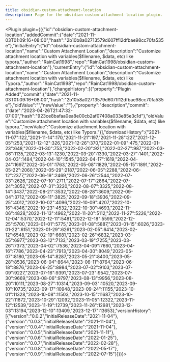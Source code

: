 ---
title: obsidian-custom-attachment-location
description: Page for the obsidian-custom-attachment-location plugin.
---


<Plugin plugin={({"id":"obsidian-custom-attachment-location","addedCommit":{"date":"2021-11-03T01:09:16+08:00","hash":"2b10b8a02713579d607ff12dfbae98cc70fa535e"},"initialEntry":{"id":"obsidian-custom-attachment-location","name":"Custom Attachment Location","description":"Customize attachment location with variables($filename, $data, etc) like typora.","author":"RainCat1998","repo":"RainCat1998/obsidian-custom-attachment-location"},"currentEntry":{"id":"obsidian-custom-attachment-location","name":"Custom Attachment Location","description":"Customize attachment location with variables($filename, $data, etc) like Typora.","author":"RainCat1998","repo":"RainCat1998/obsidian-custom-attachment-location"},"changeHistory":[{"property":"Plugin Added","commit":{"date":"2021-11-03T01:09:16+08:00","hash":"2b10b8a02713579d607ff12dfbae98cc70fa535e"},"oldValue":"","newValue":""},{"property":"description","commit":{"date":"2023-04-26T21:47:32-07:00","hash":"923ce8bafaa0ea8e00cb2af07408a033e85e3c1d"},"oldValue":"Customize attachment location with variables($filename, $data, etc) like typora.","newValue":"Customize attachment location with variables($filename, $data, etc) like Typora."}],"downloadHistory":{"2021-11-07":122,"2021-11-14":170,"2021-11-21":197,"2021-11-28":227,"2021-12-05":253,"2021-12-12":326,"2021-12-26":370,"2022-01-09":475,"2022-01-23":648,"2022-01-30":753,"2022-02-20":921,"2022-02-27":987,"2022-03-06":1135,"2022-03-13":1230,"2022-03-20":1330,"2022-03-27":1401,"2022-04-03":1484,"2022-04-10":1545,"2022-04-17":1619,"2022-04-24":1697,"2022-05-01":1763,"2022-05-08":1829,"2022-05-15":1891,"2022-05-22":2060,"2022-05-29":2187,"2022-06-05":2288,"2022-06-12":2377,"2022-06-19":2469,"2022-06-26":2544,"2022-07-03":2626,"2022-07-10":2711,"2022-07-17":2864,"2022-07-24":3052,"2022-07-31":3220,"2022-08-07":3325,"2022-08-14":3437,"2022-08-21":3532,"2022-08-28":3609,"2022-09-04":3712,"2022-09-11":3825,"2022-09-18":3936,"2022-09-25":4012,"2022-10-02":4096,"2022-10-09":4207,"2022-10-16":4346,"2022-10-23":4532,"2022-10-30":4693,"2022-11-06":4828,"2022-11-13":4962,"2022-11-20":5112,"2022-11-27":5226,"2022-12-04":5370,"2022-12-11":5481,"2022-12-18":5599,"2022-12-25":5700,"2023-01-01":5775,"2023-01-08":5887,"2023-01-15":6026,"2023-01-22":6151,"2023-01-29":6261,"2023-02-05":6414,"2023-02-12":6548,"2023-02-19":6681,"2023-02-26":6832,"2023-03-05":6977,"2023-03-12":7133,"2023-03-19":7255,"2023-03-26":7373,"2023-04-02":7536,"2023-04-09":7660,"2023-04-16":7786,"2023-04-23":7913,"2023-04-30":8049,"2023-05-07":8180,"2023-05-14":8287,"2023-05-21":8400,"2023-05-28":8536,"2023-06-04":8644,"2023-06-11":8764,"2023-06-18":8876,"2023-06-25":8984,"2023-07-02":9103,"2023-07-09":9227,"2023-07-16":9391,"2023-07-23":9542,"2023-07-30":9669,"2023-08-06":9797,"2023-08-13":9956,"2023-08-20":10111,"2023-08-27":10314,"2023-09-03":10520,"2023-09-10":10735,"2023-09-17":10948,"2023-09-24":11155,"2023-10-01":11328,"2023-10-08":11503,"2023-10-15":11687,"2023-10-22":11872,"2023-10-29":12092,"2023-11-05":12322,"2023-11-12":12539,"2023-11-19":12739,"2023-11-26":12981,"2023-12-03":13194,"2023-12-10":13409,"2023-12-17":13653},"versionHistory":[{"version":"0.0.2","initialReleaseDate":"2021-11-04"},{"version":"0.0.3","initialReleaseDate":"2021-11-04"},{"version":"0.0.4","initialReleaseDate":"2021-11-04"},{"version":"0.0.5","initialReleaseDate":"2021-11-11"},{"version":"0.0.6","initialReleaseDate":"2022-01-25"},{"version":"0.0.7","initialReleaseDate":"2022-02-28"},{"version":"0.0.8","initialReleaseDate":"2022-05-17"},{"version":"0.0.9","initialReleaseDate":"2022-07-15"}]})}></Plugin>